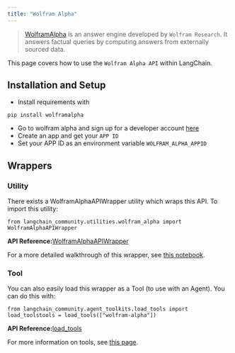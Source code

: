 ```yaml
---
title: "Wolfram Alpha"
---
```


> [WolframAlpha](https://en.wikipedia.org/wiki/WolframAlpha) is an answer engine developed by `Wolfram Research`. It answers factual queries by computing answers from externally sourced data.

This page covers how to use the `Wolfram Alpha API` within LangChain.

## Installation and Setup

* Install requirements with

```
pip install wolframalpha
```

* Go to wolfram alpha and sign up for a developer account [here](https://developer.wolframalpha.com/)
* Create an app and get your `APP ID`
* Set your APP ID as an environment variable `WOLFRAM_ALPHA_APPID`

## Wrappers

### Utility

There exists a WolframAlphaAPIWrapper utility which wraps this API. To import this utility:

```
from langchain_community.utilities.wolfram_alpha import WolframAlphaAPIWrapper
```

**API Reference:**[WolframAlphaAPIWrapper](https://python.langchain.com/api_reference/community/utilities/langchain_community.utilities.wolfram_alpha.WolframAlphaAPIWrapper.html)

For a more detailed walkthrough of this wrapper, see [this notebook](/oss/integrations/tools/wolfram_alpha).

### Tool

You can also easily load this wrapper as a Tool (to use with an Agent). You can do this with:

```
from langchain_community.agent_toolkits.load_tools import load_toolstools = load_tools(["wolfram-alpha"])
```

**API Reference:**[load\_tools](https://python.langchain.com/api_reference/community/agent_toolkits/langchain_community.agent_toolkits.load_tools.load_tools.html)

For more information on tools, see [this page](/oss/how_to/tools_builtin).
